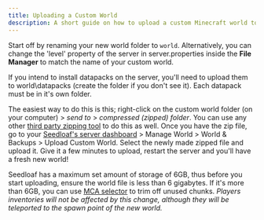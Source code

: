 ---
title: Uploading a Custom World
description: A short guide on how to upload a custom Minecraft world to Seedloaf.
---

Start off by renaming your new world folder to `world`. Alternatively, you can change the 'level' 
property of the server in server.properties inside the **File Manager** to match the name of your 
custom world.<br />

If you intend to install datapacks on the server, you'll need to upload them to world\datapacks 
(create the folder if you don't see it). Each datapack must be in it's own folder.<br />

The easiest way to do this is this; right-click on the custom world folder (on your computer) > *send to* > 
*compressed (zipped) folder*. You can use any other [third party zipping tool](https://7-zip.org/download.html) to do this as well. 
Once you have the zip file, go to your [Seedloaf's server dashboard](https://seedloaf.com/dashboard) > 
Manage World > World & Backups > Upload Custom World. Select the newly made zipped file and upload it. 
Give it a few minutes to upload, restart the server and you'll have a fresh new world!

Seedloaf has a maximum set amount of storage of 6GB, thus before you start uploading, ensure the world file 
is less than 6 gigabytes. If it's more than 6GB, you can use [MCA selector](https://github.com/Querz/mcaselector) 
to trim off unused chunks. *Players inventories will not be affected by this change, although they will be 
teleported to the spawn point of the new world.*